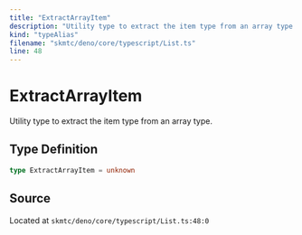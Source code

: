 ```yaml
---
title: "ExtractArrayItem"
description: "Utility type to extract the item type from an array type."
kind: "typeAlias"
filename: "skmtc/deno/core/typescript/List.ts"
line: 48
---
```


# ExtractArrayItem

Utility type to extract the item type from an array type.

## Type Definition

```typescript
type ExtractArrayItem = unknown
```

## Source

Located at `skmtc/deno/core/typescript/List.ts:48:0`
